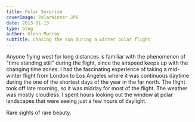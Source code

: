 ```yaml
---
title: Polar Surprise
coverImage: PolarWinter.JPG
date: 2013-01-13
type: blog
author: Glenn Murray
subtitle: Chasing the sun during a winter polar flight
---
```


Anyone flying west for long distances is familiar with the phenomenon of "time standing still" during the flight, since the airspeed keeps up with the changing time zones. I had the fascinating experience of taking a mid-winter flight from London to Los Angeles where it was continuous daytime during the one of the shortest days of the year in the far north. The flight took off late morning, so it was midday for most of the flight. The weather was mostly cloudless. I spent hours looking out the window at polar landscapes that were seeing just a few hours of daylight.

Rare sights of rare beauty.

<PolarDay2013SlideShow />

